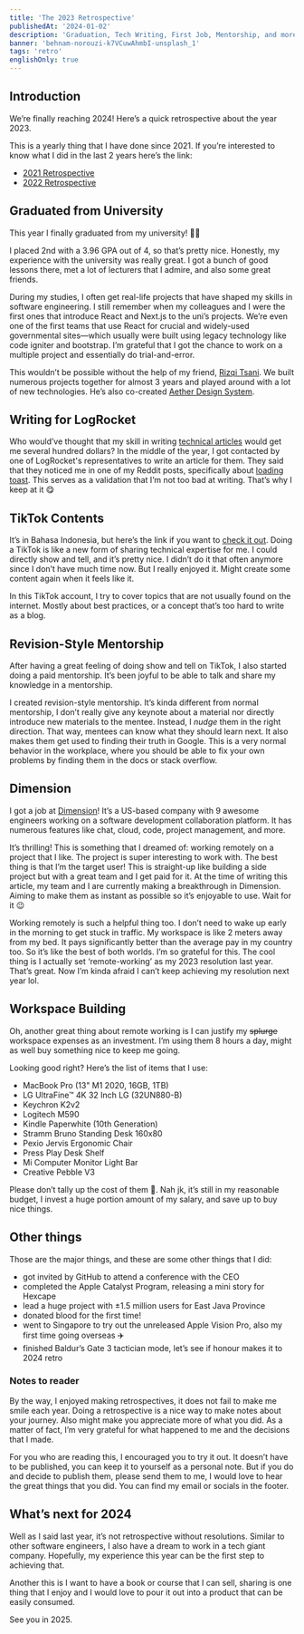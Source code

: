 ```yaml
---
title: 'The 2023 Retrospective'
publishedAt: '2024-01-02'
description: 'Graduation, Tech Writing, First Job, Mentorship, and more!'
banner: 'behnam-norouzi-k7VCuwAhmbI-unsplash_1'
tags: 'retro'
englishOnly: true
---
```


## Introduction

We’re finally reaching 2024! Here’s a quick retrospective about the year 2023.

This is a yearly thing that I have done since 2021. If you’re interested to know what I did in the last 2 years here’s the link:

- [2021 Retrospective](https://theodorusclarence.com/blog/2021-retrospective)
- [2022 Retrospective](https://theodorusclarence.com/blog/2022-retrospective)

## Graduated from University

This year I finally graduated from my university! 👨‍🎓

I placed 2nd with a 3.96 GPA out of 4, so that’s pretty nice. Honestly, my experience with the university was really great. I got a bunch of good lessons there, met a lot of lecturers that I admire, and also some great friends.

During my studies, I often get real-life projects that have shaped my skills in software engineering. I still remember when my colleagues and I were the first ones that introduce React and Next.js to the uni’s projects. We’re even one of the first teams that use React for crucial and widely-used governmental sites—which usually were built using legacy technology like code igniter and bootstrap. I’m grateful that I got the chance to work on a multiple project and essentially do trial-and-error.

This wouldn’t be possible without the help of my friend, [Rizqi Tsani](http://rizqitsani.com/). We built numerous projects together for almost 3 years and played around with a lot of new technologies. He’s also co-created [Aether Design System](https://aether.thcl.dev).

<SplitImage>
  <Split>
    <CloudinaryImg
      mdx
      className='!mb-0'
      publicId='theodorusclarence/blogs/2023-retrospective/Untitled'
      alt='Me graduating'
      width={1386}
      height={1848}
    />
  </Split>
  <Split>
    <CloudinaryImg
      mdx
      className='!mb-0'
      publicId='theodorusclarence/blogs/2023-retrospective/Untitled_1'
      alt='Rizqi and I at graduation'
      width={1386}
      height={1848}
    />
  </Split>
</SplitImage>

## Writing for LogRocket

Who would’ve thought that my skill in writing [technical articles](https://blog.logrocket.com/author/theodorusclarence/) would get me several hundred dollars? In the middle of the year, I got contacted by one of LogRocket's representatives to write an article for them. They said that they noticed me in one of my Reddit posts, specifically about [loading toast](https://www.reddit.com/r/reactjs/comments/qt1vur/react_loading_state_pattern_using_toast_swr/). This serves as a validation that I’m not too bad at writing. That’s why I keep at it 😋

<CloudinaryImg
  mdx
  publicId='theodorusclarence/blogs/2023-retrospective/Untitled_2'
  alt='LogRocket website showing my work'
  width={2190}
  height={1776}
/>

## TikTok Contents

It’s in Bahasa Indonesia, but here’s the link if you want to [check it out](https://www.tiktok.com/@theodorusclarence). Doing a TikTok is like a new form of sharing technical expertise for me. I could directly show and tell, and it’s pretty nice. I didn’t do it that often anymore since I don’t have much time now. But I really enjoyed it. Might create some content again when it feels like it.

<CloudinaryImg
  mdx
  publicId='theodorusclarence/blogs/2023-retrospective/CleanShot_2024-01-02_at_21.43.322x'
  alt='TikTok Profile'
  width={500}
  height={231}
/>

In this TikTok account, I try to cover topics that are not usually found on the internet. Mostly about best practices, or a concept that’s too hard to write as a blog.

## Revision-Style Mentorship

After having a great feeling of doing show and tell on TikTok, I also started doing a paid mentorship. It’s been joyful to be able to talk and share my knowledge in a mentorship.

I created revision-style mentorship. It’s kinda different from normal mentorship, I don’t really give any keynote about a material nor directly introduce new materials to the mentee. Instead, I _nudge_ them in the right direction. That way, mentees can know what they should learn next. It also makes them get used to finding their truth in Google. This is a very normal behavior in the workplace, where you should be able to fix your own problems by finding them in the docs or stack overflow.

## Dimension

I got a job at [Dimension](https://dimension.dev?ref=theodorusclarence.com)! It’s a US-based company with 9 awesome engineers working on a software development collaboration platform. It has numerous features like chat, cloud, code, project management, and more.

<CloudinaryImg
  mdx
  publicId='theodorusclarence/blogs/2023-retrospective/Untitled_3'
  alt='Dimension Landing Page'
  width={2962}
  height={2184}
/>

It’s thrilling! This is something that I dreamed of: working remotely on a project that I like. The project is super interesting to work with. The best thing is that I’m the target user! This is straight-up like building a side project but with a great team and I get paid for it. At the time of writing this article, my team and I are currently making a breakthrough in Dimension. Aiming to make them as instant as possible so it’s enjoyable to use. Wait for it 😉

Working remotely is such a helpful thing too. I don’t need to wake up early in the morning to get stuck in traffic. My workspace is like 2 meters away from my bed. It pays significantly better than the average pay in my country too. So it’s like the best of both worlds. I’m so grateful for this. The cool thing is I actually set ‘remote-working’ as my 2023 resolution last year. That’s great. Now I’m kinda afraid I can’t keep achieving my resolution next year lol.

## Workspace Building

Oh, another great thing about remote working is I can justify my ~~splurge~~ workspace expenses as an investment. I’m using them 8 hours a day, might as well buy something nice to keep me going.

<CloudinaryImg
  mdx
  publicId='theodorusclarence/blogs/2023-retrospective/Snapseed_3'
  alt='Photo of my workspace'
  width={4032}
  height={3024}
/>

Looking good right? Here’s the list of items that I use:

- MacBook Pro (13" M1 2020, 16GB, 1TB)
- LG UltraFine™ 4K 32 Inch LG (32UN880-B)
- Keychron K2v2
- Logitech M590
- Kindle Paperwhite (10th Generation)
- Stramm Bruno Standing Desk 160x80
- Pexio Jervis Ergonomic Chair
- Press Play Desk Shelf
- Mi Computer Monitor Light Bar
- Creative Pebble V3

Please don’t tally up the cost of them 🥲. Nah jk, it’s still in my reasonable budget, I invest a huge portion amount of my salary, and save up to buy nice things.

## Other things

Those are the major things, and these are some other things that I did:

- got invited by GitHub to attend a conference with the CEO
- completed the Apple Catalyst Program, releasing a mini story for Hexcape
- lead a huge project with ±1.5 million users for East Java Province
- donated blood for the first time!
- went to Singapore to try out the unreleased Apple Vision Pro, also my first time going overseas ✈️
- finished Baldur’s Gate 3 tactician mode, let’s see if honour makes it to 2024 retro

### Notes to reader

By the way, I enjoyed making retrospectives, it does not fail to make me smile each year. Doing a retrospective is a nice way to make notes about your journey. Also might make you appreciate more of what you did. As a matter of fact, I’m very grateful for what happened to me and the decisions that I made.

For you who are reading this, I encouraged you to try it out. It doesn’t have to be published, you can keep it to yourself as a personal note. But if you do and decide to publish them, please send them to me, I would love to hear the great things that you did. You can find my email or socials in the footer.

## What’s next for 2024

Well as I said last year, it’s not retrospective without resolutions. Similar to other software engineers, I also have a dream to work in a tech giant company. Hopefully, my experience this year can be the first step to achieving that.

Another this is I want to have a book or course that I can sell, sharing is one thing that I enjoy and I would love to pour it out into a product that can be easily consumed.

See you in 2025.
